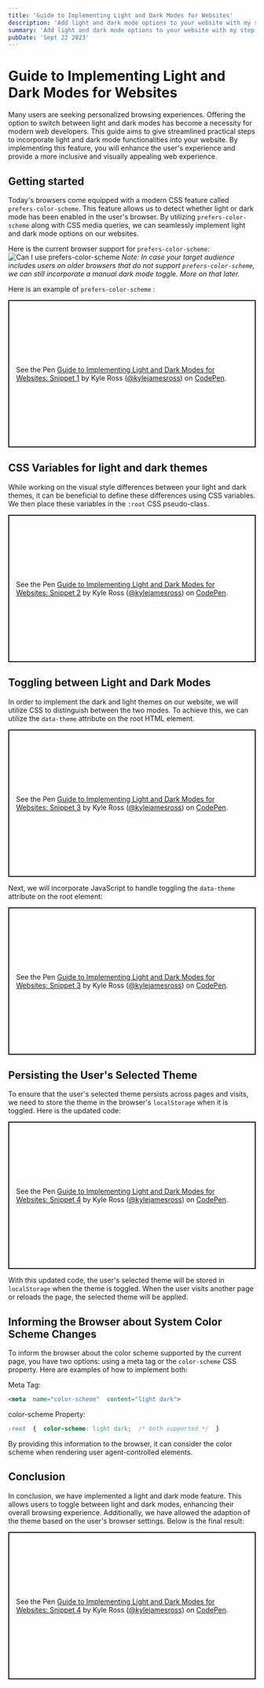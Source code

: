 ```yaml
---
title: 'Guide to Implementing Light and Dark Modes for Websites'
description: 'Add light and dark mode options to your website with my step-by-step guide.'
summary: 'Add light and dark mode options to your website with my step-by-step guide.'
pubDate: 'Sept 22 2023'
---
```


# Guide to Implementing Light and Dark Modes for Websites

Many users are seeking personalized browsing experiences. Offering the option to switch between light and dark modes has become a necessity for modern web developers. This guide aims to give streamlined practical steps to incorporate light and dark mode functionalities into your website. By implementing this feature, you will enhance the user's experience and provide a more inclusive and visually appealing web experience.

## Getting started

Today's browsers come equipped with a modern CSS feature called `prefers-color-scheme`. This feature allows us to detect whether light or dark mode has been enabled in the user's browser. By utilizing `prefers-color-scheme` along with CSS media queries, we can seamlessly implement light and dark mode options on our websites.

Here is the current browser support for `prefers-color-scheme`:
![Can I use prefers-color-scheme](https://caniuse.bitsofco.de/image/prefers-color-scheme.png)
*Note: In case your target audience includes users on older browsers that do not support `prefers-color-scheme`, we can still incorporate a manual dark mode toggle. More on that later.*

Here is an example of `prefers-color-scheme` :

<p class="codepen" data-height="400" data-theme-id="dark" data-default-tab="css,result" data-slug-hash="WNLWWMw" data-user="kylejamesross" style="height: 300px; box-sizing: border-box; display: flex; align-items: center; justify-content: center; border: 2px solid; margin: 1em 0; padding: 1em;">
  <span>See the Pen <a href="https://codepen.io/kylejamesross/pen/WNLWWMw">
  Guide to Implementing Light and Dark Modes for Websites: Snippet 1</a> by Kyle Ross (<a href="https://codepen.io/kylejamesross">@kylejamesross</a>)
  on <a href="https://codepen.io">CodePen</a>.</span>
</p>

## CSS Variables for light and dark themes

While working on the visual style differences between your light and dark themes, it can be beneficial to define these differences using CSS variables. We then place these variables in the `:root` CSS pseudo-class.

<p class="codepen" data-height="600" data-theme-id="dark" data-default-tab="css,result" data-slug-hash="VwqNNXg" data-user="kylejamesross" style="height: 300px; box-sizing: border-box; display: flex; align-items: center; justify-content: center; border: 2px solid; margin: 1em 0; padding: 1em;">
  <span>See the Pen <a href="https://codepen.io/kylejamesross/pen/VwqNNXg">
  Guide to Implementing Light and Dark Modes for Websites: Snippet 2</a> by Kyle Ross (<a href="https://codepen.io/kylejamesross">@kylejamesross</a>)
  on <a href="https://codepen.io">CodePen</a>.</span>
</p>

## Toggling between Light and Dark Modes

In order to implement the dark and light themes on our website, we will utilize CSS to distinguish between the two modes. To achieve this, we can utilize the `data-theme` attribute on the root HTML element.

<p class="codepen" data-height="600" data-theme-id="dark" data-default-tab="css,result" data-slug-hash="dywLLew" data-user="kylejamesross" style="height: 300px; box-sizing: border-box; display: flex; align-items: center; justify-content: center; border: 2px solid; margin: 1em 0; padding: 1em;">
  <span>See the Pen <a href="https://codepen.io/kylejamesross/pen/dywLLew">
  Guide to Implementing Light and Dark Modes for Websites: Snippet 3</a> by Kyle Ross (<a href="https://codepen.io/kylejamesross">@kylejamesross</a>)
  on <a href="https://codepen.io">CodePen</a>.</span>
</p>

Next, we will incorporate JavaScript to handle toggling the `data-theme` attribute on the root element:

<p class="codepen" data-height="350" data-theme-id="dark" data-default-tab="js,result" data-slug-hash="dywLLew" data-user="kylejamesross" style="height: 300px; box-sizing: border-box; display: flex; align-items: center; justify-content: center; border: 2px solid; margin: 1em 0; padding: 1em;">
  <span>See the Pen <a href="https://codepen.io/kylejamesross/pen/dywLLew">
  Guide to Implementing Light and Dark Modes for Websites: Snippet 3</a> by Kyle Ross (<a href="https://codepen.io/kylejamesross">@kylejamesross</a>)
  on <a href="https://codepen.io">CodePen</a>.</span>
</p>

## Persisting the User's Selected Theme
To ensure that the user's selected theme persists across pages and visits, we need to store the theme in the browser's `localStorage` when it is toggled. Here is the updated code:

<p class="codepen" data-height="600" data-theme-id="dark" data-default-tab="js,result" data-slug-hash="bGOJJxp" data-user="kylejamesross" style="height: 300px; box-sizing: border-box; display: flex; align-items: center; justify-content: center; border: 2px solid; margin: 1em 0; padding: 1em;">
  <span>See the Pen <a href="https://codepen.io/kylejamesross/pen/bGOJJxp">
  Guide to Implementing Light and Dark Modes for Websites: Snippet 4</a> by Kyle Ross (<a href="https://codepen.io/kylejamesross">@kylejamesross</a>)
  on <a href="https://codepen.io">CodePen</a>.</span>
</p>

With this updated code, the user's selected theme will be stored in `localStorage` when the theme is toggled. When the user visits another page or reloads the page, the selected theme will be applied.

## Informing the Browser about System Color Scheme Changes

To inform the browser about the color scheme supported by the current page, you have two options: using a meta tag or the `color-scheme` CSS property. Here are examples of how to implement both:

Meta Tag:
 ```html
 <meta  name="color-scheme"  content="light dark">
 ```
color-scheme Property:
```css
:root  {  color-scheme: light dark;  /* both supported */  }
```

By providing this information to the browser, it can consider the color scheme when rendering user agent-controlled elements.

## Conclusion
In conclusion, we have implemented a light and dark mode feature. This allows users to toggle between light and dark modes, enhancing their overall browsing experience. Additionally, we have allowed the adaption of the theme based on the user's browser settings.  Below is the final result:

<p class="codepen" data-height="700" data-theme-id="dark" data-default-tab="css,result" data-slug-hash="bGOJJxp" data-user="kylejamesross" style="height: 300px; box-sizing: border-box; display: flex; align-items: center; justify-content: center; border: 2px solid; margin: 1em 0; padding: 1em;">
  <span>See the Pen <a href="https://codepen.io/kylejamesross/pen/bGOJJxp">
  Guide to Implementing Light and Dark Modes for Websites: Snippet 4</a> by Kyle Ross (<a href="https://codepen.io/kylejamesross">@kylejamesross</a>)
  on <a href="https://codepen.io">CodePen</a>.</span>
</p>


<script is:line src="https://cdn.jsdelivr.net/gh/ireade/caniuse-embed/public/caniuse-embed.min.js"></script>
<script is:inline src="https://cpwebassets.codepen.io/assets/embed/ei.js"></script>
